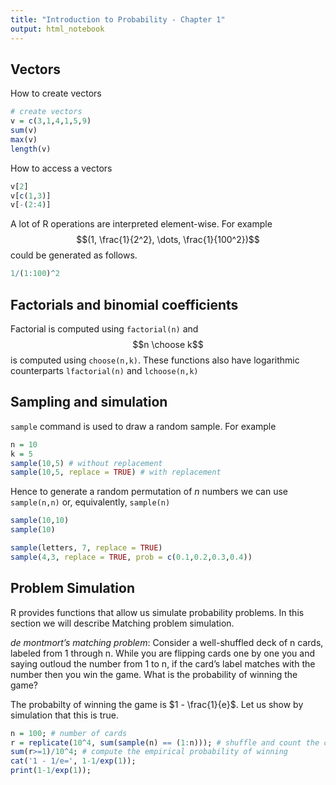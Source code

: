 ```yaml
---
title: "Introduction to Probability - Chapter 1"
output: html_notebook
---
```


## Vectors
How to create vectors
```r
# create vectors
v = c(3,1,4,1,5,9)
sum(v)
max(v)
length(v)
```
How to access a vectors
```r
v[2]
v[c(1,3)]
v[-(2:4)]
```

A lot of R operations are interpreted element-wise. For example $$(1, \frac{1}{2^2}, \dots, \frac{1}{100^2})$$ could be generated as follows.
```r
1/(1:100)^2
```

## Factorials and binomial coefficients

Factorial is computed using ```factorial(n)``` and $$n \choose k$$ is computed using ```choose(n,k)```. These functions also have logarithmic counterparts ```lfactorial(n)``` and ```lchoose(n,k)```

## Sampling and simulation

```sample``` command is used to draw a random sample. For example 
```r
n = 10
k = 5
sample(10,5) # without replacement
sample(10,5, replace = TRUE) # with replacement
```
Hence to generate a random permutation of $n$ numbers we can use ```sample(n,n)``` or, equivalently, ```sample(n)```
```r
sample(10,10)
sample(10)
```

```r
sample(letters, 7, replace = TRUE)
sample(4,3, replace = TRUE, prob = c(0.1,0.2,0.3,0.4))
```

## Problem Simulation

R provides functions that allow us simulate probability problems. In this section we will describe Matching problem simulation.

*de montmort's matching problem*: Consider a well-shuffled deck of n cards, labeled from 1 through n. While you are flipping cards one by one you and saying outloud the number from 1 to n, if the card's label matches with the number then you win the game. What is the probability of winning the game?

The probabilty of winning the game is $1 - \frac{1}{e}$. Let us show by simulation that this is true. 

```r
n = 100; # number of cards
r = replicate(10^4, sum(sample(n) == (1:n))); # shuffle and count the cards for 10,000 times
sum(r>=1)/10^4; # compute the empirical probability of winning
cat('1 - 1/e=', 1-1/exp(1));
print(1-1/exp(1));

```

